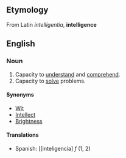 ==Etymology==
From Latin ''intelligentia'', '''intelligence'''

==English==

===Noun===
#Capacity to [[understand]] and [[comprehend]].
#Capacity to [[solve]] problems.

====Synonyms====
*[[Wit]]
*[[Intellect]]
*[[Brightness]]

====Translations====
*Spanish: [[inteligencia] ''f'' (1, 2)